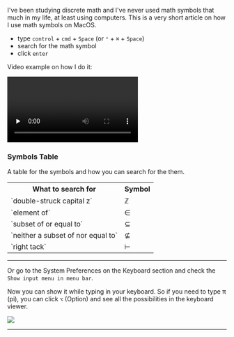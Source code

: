 <SmoothRender>

I've been studying discrete math and I've never used math symbols that much in my life, at least using computers. This is a very short article on how I use math symbols on MacOS.

- type `control` + `cmd` + `Space` (or `⌃` + `⌘` + `Space`)
- search for the math symbol
- click `enter`

Video example on how I do it:

<div style={{ margin: 'auto', textAlign: 'center' }}>
  <video
    preload="none"
    class="full-width lazy"
    controls="true"
    allowfullscreen="true"
  >
    <source src="/math-symbols-on-macos/math-symbols.mov" />
  </video>
</div>

### Symbols Table

A table for the symbols and how you can search for the them.

<table>
  <tr>
    <th>What to search for</th>
    <th>Symbol</th>
  </tr>
  <tr>
    <td>`double-struck capital z`</td>
    <td>ℤ</td>
  </tr>
  <tr>
    <td>`element of`</td>
    <td>∈</td>
  </tr>
  <tr>
    <td>`subset of or equal to`</td>
    <td>⊆</td>
  </tr>
  <tr>
    <td>`neither a subset of nor equal to`</td>
    <td>⊈</td>
  </tr>
  <tr>
    <td>`right tack`</td>
    <td>⊢</td>
  </tr>
</table>

---

Or go to the System Preferences on the Keyboard section and check the `Show input menu in menu bar`.

Now you can show it while typing in your keyboard. So if you need to type π (pi), you can click `⌥` (Option) and see all the possibilities in the keyboard viewer.

<img src="/math-symbols-on-macos/keyboard-viewer.png" loading="lazy" />

---

</SmoothRender>
